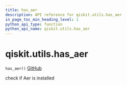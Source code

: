 ```yaml
---
title: has_aer
description: API reference for qiskit.utils.has_aer
in_page_toc_min_heading_level: 1
python_api_type: function
python_api_name: qiskit.utils.has_aer
---
```


# qiskit.utils.has\_aer

<span id="qiskit.utils.has_aer" />

`has_aer()` [GitHub](https://github.com/qiskit/qiskit/tree/stable/0.20/qiskit/utils/backend_utils.py "view source code")

check if Aer is installed

